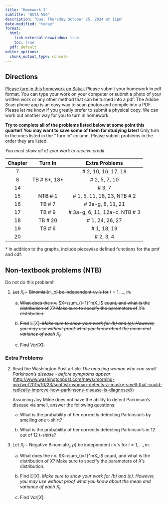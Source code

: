 ```yaml
---
title: "Homework 3"
subtitle: "BSTA 550"
description: "Due: Thursday October 25, 2024 at 11pm"
date-modified: "today"
format: 
  html:
    link-external-newwindow: true
    toc: true
  pdf: default 
editor_options: 
  chunk_output_type: console
---
```


## Directions

[Please turn in this homework on Sakai.](https://sakai.ohsu.edu/portal/site/BSTA-550-1-14926-F24/tool/c8320b13-1b6d-42ed-9c19-134634cf25af) Please submit your homework in pdf format. You can type your work on your computer or submit a photo of your written work or any other method that can be turned into a pdf. The Adobe Scan phone app is an easy way to scan photos and compile into a PDF. Please let me know if you greatly prefer to submit a physical copy. We can work out another way for you to turn in homework.

**Try to complete all of the problems listed below at some point this quarter! You may want to save some of them for studying later!** Only turn in the ones listed in the "Turn In" column. Please submit problems in the order they are listed.

*You must show all of your work to receive credit.*

::: center
| Chapter |     Turn In     |         Extra Problems          |
|:-------:|:---------------:|:-------------------------------:|
|    7    |                 |      \# 2, 10, 16, 17, 18       |
|    8    | TB \# 8\*, 18\* |         \# 2, 5, 7, 10          |
|   14    |                 |             \# 3, 7             |
|   15    |  ~~NTB \# 1~~   |  \# 1, 5, 11, 18, 23, NTB \# 2  |
|   16    |     TB \# 7     |       \# 3a-g, 8, 11, 21        |
|   17    |     TB \# 9     | \# 3a-g, 6, 11, 12a-c, NTB \# 3 |
|   18    |    TB \# 20     |        \# 1, 24, 26, 27         |
|   19    |     TB \# 6     |          \# 1, 18, 19           |
|   20    |                 |           \# 2, 3, 4            |
:::

\* In addition to the graphs, include piecewise defined functions for the pmf and cdf.

## Non-textbook problems (NTB)

Do not do this problem!!

1.  ~~Let~~ $X_i\sim$ ~~Binomial(~~$n_i,p$~~) be independent r.v.'s for~~ $i=1,\ldots,m$~~.~~

    a.  ~~What does the r.v.~~ $X=\sum_{i=1}^mX_i$ ~~count, and what is the distribution of~~ $X$~~? Make sure to specify the parameters of~~ $X$~~'s distribution.~~

    b.  ~~Find~~ $\mathbb{E}[X]$~~. *Make sure to show your work for (b) and (c). However, you may use without proof what you know about the mean and variance of each*~~ $X_i$~~.~~

    c.  ~~Find~~ $Var[X]$~~.~~

### Extra Problems

2.  Read the Washington Post article *The amazing woman who can smell Parkinson's disease - before symptoms appear* (<http://www.washingtonpost.com/news/morning-mix/wp/2015/10/23/scottish-woman-detects-a-musky-smell-that-could-radically-improve-how-parkinsons-disease-is-diagnosed/>)

    Assuming Joy Milne does not have the ability to detect Parkinson's disease via smell, answer the following questions:

    a.  What is the probability of her correctly detecting Parkinson's by smelling one t-shirt?

    b.  What is the probability of her correctly detecting Parkinson's in 12 out of 12 t-shirts?

3.  Let $X_i\sim$ Negative Binomial($r_i,p$) be independent r.v.'s for $i=1,\ldots,m$.

    a.  What does the r.v. $X=\sum_{i=1}^mX_i$ count, and what is the distribution of $X$? Make sure to specify the parameters of $X$'s distribution.

    b.  Find $\mathbb{E}[X]$. *Make sure to show your work for (b) and (c). However, you may use without proof what you know about the mean and variance of each* $X_i$.

    c.  Find $Var[X]$.
